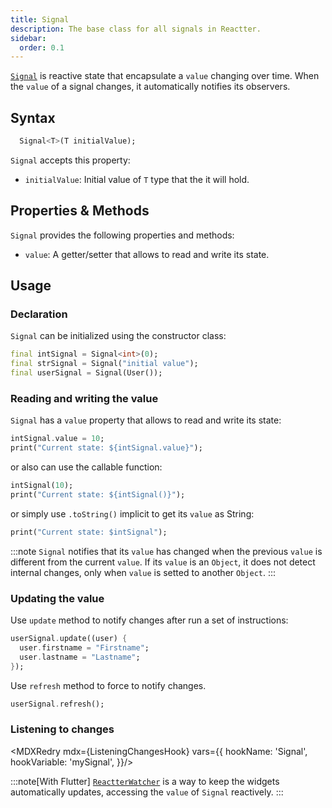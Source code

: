 ```yaml
---
title: Signal
description: The base class for all signals in Reactter.
sidebar:
  order: 0.1
---
```



<HT><a href="https://pub.dev/documentation/reactter/latest/reactter/Signal-class.html" target="_blank">`Signal`</a></HT> is reactive state that encapsulate a `value` changing over time. When the `value` of a signal changes, it automatically notifies its observers.

## Syntax

```dart showLineNumbers=false
  Signal<T>(T initialValue);
```

<HT>`Signal`</HT> accepts this property:

- `initialValue`: Initial value of <HT>`T`</HT> type that the it will hold.

## Properties & Methods

<HT>`Signal`</HT> provides the following properties and methods:

- `value`: A getter/setter that allows to read and write its state.
<StateMethodsLite/>

## Usage

### Declaration

<HT>`Signal`</HT> can be initialized using the constructor class:

```dart showLineNumbers=false
final intSignal = Signal<int>(0);
final strSignal = Signal("initial value");
final userSignal = Signal(User());
```

### Reading and writing the value

<HT>`Signal`</HT> has a `value` property that allows to read and write its state:

```dart showLineNumbers=false ".value"
intSignal.value = 10;
print("Current state: ${intSignal.value}");
```

or also can use the callable function:

```dart showLineNumbers=false
intSignal(10);
print("Current state: ${intSignal()}");
```

or simply use <HM>`.toString()`</HM> implicit to get its `value` as String:

```dart showLineNumbers=false
print("Current state: $intSignal");
```

:::note
<HT>`Signal`</HT> notifies that its `value` has changed when the previous `value` is different from the current `value`.
If its `value` is an <HT>`Object`</HT>, it does not detect internal changes, only when `value` is setted to another <HT>`Object`</HT>.
:::

### Updating the value

Use <HM>`update`</HM> method to notify changes after run a set of instructions:

```dart showLineNumbers=false
userSignal.update((user) {
  user.firstname = "Firstname";
  user.lastname = "Lastname";
});
```

Use <HM>`refresh`</HM> method to force to notify changes.

```dart showLineNumbers=false
userSignal.refresh();
```

### Listening to changes

<MDXRedry mdx={ListeningChangesHook} vars={{
  hookName: 'Signal',
  hookVariable: 'mySignal',
}}/>

:::note[With Flutter]
<HT>[`ReactterWatcher`](/reactter/widgets/reactter_watcher)</HT> is a way to keep the widgets automatically updates, accessing the `value` of <HT>`Signal`</HT> reactively.
:::